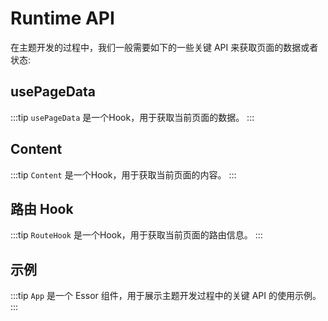 # Runtime API



在主题开发的过程中，我们一般需要如下的一些关键 API 来获取页面的数据或者状态:

## usePageData

:::tip
`usePageData` 是一个Hook，用于获取当前页面的数据。
:::

<UsePageData />

## Content

:::tip
`Content` 是一个Hook，用于获取当前页面的内容。
:::

<Content />

## 路由 Hook

:::tip
`RouteHook` 是一个Hook，用于获取当前页面的路由信息。
:::

<RouteHook />

## 示例

:::tip
`App` 是一个 Essor 组件，用于展示主题开发过程中的关键 API 的使用示例。
:::
<App />
